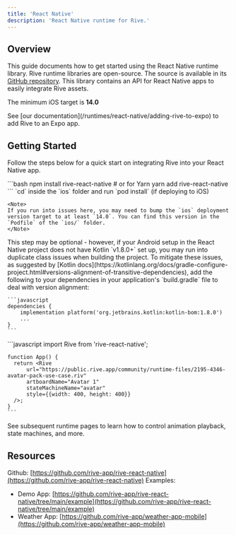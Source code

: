 ```yaml
---
title: 'React Native'
description: 'React Native runtime for Rive.'
---
```



<NoteOnFeatureSupport/>

## Overview

This guide documents how to get started using the React Native runtime library. Rive runtime libraries are open-source. The source is available in its [GitHub repository](https://github.com/rive-app/rive-react-native). This library contains an API for React Native apps to easily integrate Rive assets.

The minimum iOS target is **14.0**

<Note>
 See [our documentation](/runtimes/react-native/adding-rive-to-expo) to add Rive to an Expo app.
</Note>

## Getting Started

Follow the steps below for a quick start on integrating Rive into your React Native app.

<Steps>
  <Step title="Install the dependency">
    ```bash
    npm install rive-react-native
    # or for Yarn
    yarn add rive-react-native
    ```
  </Step>
  <Step title="iOS - Pod Install">
    `cd` inside the `ios` folder and run `pod install` (if deploying to iOS)

    <Note>
    If you run into issues here, you may need to bump the `ios` deployment version target to at least `14.0`. You can find this version in the `Podfile` of the `ios/` folder.
    </Note>
  </Step>
  <Step title="Android - Set Kotlin Dependency Resolution">
    This step may be optional - however, if your Android setup in the React Native project does not have Kotlin `v1.8.0+` set up, you may run into duplicate class issues when building the project. To mitigate these issues, as suggested by [Kotlin docs](https://kotlinlang.org/docs/gradle-configure-project.html#versions-alignment-of-transitive-dependencies), add the following to your dependencies in your application's `build.gradle` file to deal with version alignment:

    ```javascript
    dependencies {
        implementation platform('org.jetbrains.kotlin:kotlin-bom:1.8.0')
        ...
    }
    ```
  </Step>
  <Step title="Add the Rive component">
    ```javascript
    import Rive from 'rive-react-native';

    function App() {
      return <Rive
          url="https://public.rive.app/community/runtime-files/2195-4346-avatar-pack-use-case.riv"
          artboardName="Avatar 1"
          stateMachineName="avatar"
          style={{width: 400, height: 400}}
      />;
    }
    ```
  </Step>
</Steps>

See subsequent runtime pages to learn how to control animation playback, state machines, and more.

## Resources

Github: [https://github.com/rive-app/rive-react-native](https://github.com/rive-app/rive-react-native) Examples:

- Demo App: [https://github.com/rive-app/rive-react-native/tree/main/example](https://github.com/rive-app/rive-react-native/tree/main/example)
- Weather App: [https://github.com/rive-app/weather-app-mobile](https://github.com/rive-app/weather-app-mobile)
